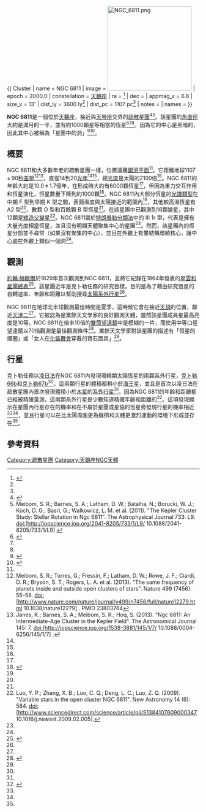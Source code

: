 {{ Cluster
| name = NGC 6811
| image = [[File:NGC_6811.png|220px]]
| epoch = 2000.0
| constellation = [[天鵝座|天鵝座]]
| ra = {{RA|19|37|17}}<ref name="simbad">{{Cite web|title=SIMBAD Astronomical Database|work=Results for NGC 6811|url=http://simbad.u-strasbg.fr/simbad/sim-basic?Ident=NGC+6811|accessdate=11 May 2013|archive-date=2016-09-21|archive-url=https://web.archive.org/web/20160921024957/http://simbad.u-strasbg.fr/simbad/sim-basic?Ident=NGC+6811|dead-url=no}}</ref>
| dec = {{DEC|+46|23|18}}
| appmag_v = 6.8
| size_v = 13'
| dist_ly = 3600 ly<ref name="Meibom2013"/>
| dist_pc = 1107 pc<ref name="Meibom2013"/>
| notes = 
| names = }}

'''NGC 6811'''是一個位於[[天鵝座|天鵝座]]，接近與[[天琴座|天琴座]]交界的[[疏散星團|疏散星團]]<ref name=astronomy2013>{{cite web|last=Anthony Ayiomamitis|title=NGC 6811|url=http://cs.astronomy.com/asy/m/starclusters/450560.aspx|work=Astronomy Magazine|publisher=Kalmach Publishing Co.|accessdate=9 July 2013|archive-date=2013-06-30|archive-url=https://web.archive.org/web/20130630032842/http://cs.astronomy.com/asy/m/starclusters/450560.aspx|dead-url=no}}</ref><ref name="Meibom2011">Meibom, S. R.; Barnes, S. A.; Latham, D. W.; Batalha, N.; Borucki, W. J.; Koch, D. G.; Basri, G.; Walkowicz, L. M. et al. (2011). "The Kepler Cluster Study: Stellar Rotation in Ngc 6811". The Astrophysical Journal 733: L9. doi:[http://iopscience.iop.org/2041-8205/733/1/L9/ 10.1088/2041-8205/733/1/L9] {{WebCite|url=https://www.webcitation.org/6IvJcS9mT?url=http://iopscience.iop.org/2041-8205/733/1/L9/ |date=20130816203444 |dateformat=iso }}</ref>。該星團的[[角直徑|角直徑]]大約是滿月的一半，並有約1000顆星等相當的恆星<ref name=skytel2013>{{cite web|last=Shari Balouchi|title=Crowded Clusters Can Host Planets, Too|url=http://www.skyandtelescope.com/news/Crowded-Clusters-Can-Host-Planets-Too-214641151.html|publisher=Sky and Telescope|accessdate=9 July 2013|deadurl=yes|archiveurl=https://archive.is/20130710025537/http://www.skyandtelescope.com/news/Crowded-Clusters-Can-Host-Planets-Too-214641151.html|archivedate=2013年7月10日}}</ref><ref name="astronomy2013"/><ref name="O'Meara2011"/>。因為它的中心是黑暗的，因此其中心被稱為「星團中的洞」<ref name="O'Meara2011">{{cite book|author=Stephen James O'Meara|title=Deep-Sky Companions: The Secret Deep|url=http://books.google.com/books?id=v859bKO0A4gC&pg=PA389|accessdate=9 July 2013|date=30 June 2011|publisher=Cambridge University Press|isbn=978-1-139-50007-4|pages=389–}}</ref><ref name="Simpson2012">{{cite book|author=L. Phil Simpson|title=Guidebook to the Constellations|url=http://books.google.com/books?id=7gde2t9ta4QC&pg=PA505|accessdate=9 July 2013|year=2012|publisher=Springer|isbn=978-1-4419-6941-5|pages=505–}}</ref>。

==概要==
NGC 6811和大多數年老的疏散星團一樣，位置遠離[[銀河平面|銀河平面]]<ref name="O'Meara2011"/>。它距離地球1107 ± 90[[秒差距|秒差距]]<ref name="Meibom2013">Meibom, S. R.; Torres, G.; Fressin, F.; Latham, D. W.; Rowe, J. F.; Ciardi, D. R.; Bryson, S. T.; Rogers, L. A. et al. (2013). "The same frequency of planets inside and outside open clusters of stars". Nature 499 (7456): 55–58. doi:[http://www.nature.com/nature/journal/v499/n7456/full/nature12279.html 10.1038/nature12279] {{Wayback|url=http://www.nature.com/nature/journal/v499/n7456/full/nature12279.html |date=20191018192312 }}. PMID 23803764</ref><ref name="Janes2013">Janes, K.; Barnes, S. A.; Meibom, S. R.; Hoq, S. (2013). "Ngc 6811: An Intermediate-Age Cluster in the Kepler Field". The Astronomical Journal 145: 7. doi:[http://iopscience.iop.org/1538-3881/145/1/7/ 10.1088/0004-6256/145/1/7] {{Wayback|url=http://iopscience.iop.org/1538-3881/145/1/7/ |date=20140706181941 }}.</ref>，直徑14到20[[光年|光年]]<ref name="O'Meara2011"/><ref name="CrossenRhemann2004"/>，總[[光度|光度]]是太陽的2100倍<ref name="CrossenRhemann2004"/>。NGC 6811的年齡大約是10.0 ± 1.7億年，在形成時大約有6000顆恆星<ref name="skytel2013"/>，但因為重力交互作用和恆星演化，恆星數量下降到約1000顆<ref name=skytel2013>{{cite web|last=Shari Balouchi|title=Crowded Clusters Can Host Planets, Too|url=http://www.skyandtelescope.com/news/Crowded-Clusters-Can-Host-Planets-Too-214641151.html|publisher=Sky and Telescope|accessdate=9 July 2013|deadurl=yes|archiveurl=https://archive.is/20130710025537/http://www.skyandtelescope.com/news/Crowded-Clusters-Can-Host-Planets-Too-214641151.html|archivedate=2013年7月10日}}</ref>。NGC 6811內大部分恆星的[[恒星光谱|光譜類型]]在中期 F 型到早期 K 型之間，表面溫度與太陽接近的範圍內<ref name="Meibom2011"/>，其他較高溫恆星有 A2 型<ref name="CrossenRhemann2004"/>、數顆 O 型和百餘顆 B 型恆星<ref name="skytel2013"/>。在該星團中已觀測到16顆變星，其中12顆是[[矮造父變星|矮造父變星]]<ref name="Luo2009">Luo, Y. P.; Zhang, X. B.; Luo, C. Q.; Deng, L. C.; Luo, Z. Q. (2009). "Variable stars in the open cluster NGC 6811". New Astronomy 14 (6): 584. doi:[http://www.sciencedirect.com/science/article/pii/S1384107609000347 10.1016/j.newast.2009.02.005].</ref>。NGC 6811屬於[[疏散星团#型態和分類|特朗普勒分類法]]中的 III 1r 型，代表是擁有大量光度相當恆星，並且沒有明顯天體聚集中心的星團<ref name="O'Meara2011"/>。然而，該星團內的恆星分部並不尋常（如果沒有聚集的中心），並且在外觀上有暈結構環繞核心，讓中心處在外觀上類似一個洞<ref name="O'Meara2011"/>。

==觀測==
[[約翰·赫歇爾|約翰·赫歇爾]]於1829年首次觀測到NGC 6811，並將它紀錄在1864年發表的[[星雲和星團總表|星雲和星團總表]]<ref name="NGCIC">{{cite web|url=http://www.archive.org/details/generalcatalogue00hersrich|title=A general catalogue of nebulæ and clusters of stars, arranged in order of right ascension and reduced to the common epoch 1860.0 (with precessions computed for the epoch 1880.0) (1864)|work=[http://www.archive.org archive.org]}}</ref>。該星團近年是克卜勒任務的研究目標，目的是為了藉由研究恆星的自轉速率、年齡和距離以幫助搜尋[[太陽系外行星|太陽系外行星]]<ref name="Meibom2011"/>。

NGC 6811在地球北半球觀測最佳時間是夏季，這時候它會在接近[[天頂|天頂]]的位置，鄰近[[天津二|天津二]]<ref name="astronomy2013"/>。它被認為是業餘天文學家的良好觀測天體，雖然該星團成員星最高亮度是10等。NGC 6811在倍率10倍的[[雙筒望遠鏡|雙筒望遠鏡]]中是模糊的一片，而使用中等口徑望遠鏡以70倍觀測是最佳觀測條件<ref name="CrossenRhemann2004">{{cite book|author1=Craig Crossen|author2=Gerald Rhemann|title=Sky Vistas: Astronomy for Binoculars and Richest-Field Telescopes|url=http://books.google.com/books?id=mfJeWrJRqrkC&pg=PA67|accessdate=9 July 2013|date=27 January 2004|publisher=Springer|isbn=978-3-211-00851-5|pages=67–}}</ref>。業餘天文學家對該星團的描述有「恆星的煙圈」或「女人在[[化裝舞會|化裝舞會]]穿戴的寶石面具」<ref name="O'Meara2011"/>。

==行星==
克卜勒任務以[[系外行星偵測法#凌日法|凌日法]]在NGC 6811內發現環繞類太陽恆星的兩顆系外行星，[[克卜勒66b|克卜勒66b]]和[[克卜勒67b|克卜勒67b]]<ref name="Meibom2013"/>。這兩顆行星的體積都稍小於[[海王星|海王星]]，並且是首次以凌日法在疏散星團內首次發現體積小於[[木星|木星]]的[[系外行星|系外行星]]<ref name="Meibom2013"/>。因為NGC 6811的年齡和距離都已經被精確量測，這兩顆系外行星是少數知道精確年齡和距離的<ref name=harvardpress>{{cite web|title=First Transiting Planets in a Star Cluster Discovered|url=http://www.cfa.harvard.edu/news/2013/pr201317.html|publisher=Harvard-Smithsonian Center for Astrophysics|accessdate=9 July 2013|archive-date=2013-07-31|archive-url=https://web.archive.org/web/20130731085619/http://www.cfa.harvard.edu/news/2013/pr201317.html|dead-url=no}}</ref>。這項發現顯示在星團內行星存在的機率和在不屬於星團或星協的恆星旁發現行星的機率相近<ref name="Meibom2013"/><ref name="harvardpress"/>，並且行星可以在比太陽周圍更為擁擠和天體更激烈運動的環境下形成並存在<ref name="skytel2013"/>。

==參考資料==
{{reflist|2}}

[[Category:疏散星團|Category:疏散星團]]
[[Category:天鵝座NGC天體|Category:天鵝座NGC天體]]
